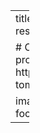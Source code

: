 ---
title: Nostoc pruniforme
summary:
tags:
  - past research
date: "2015-06-13"

# Optional external URL for project (replaces project detail page).
external_link: https://ameliaritger.netlify.app/research/past/#sea-tomatoes

image: 
  caption: Image by Jessica Trout-Haney
  focal_point: Smart
---